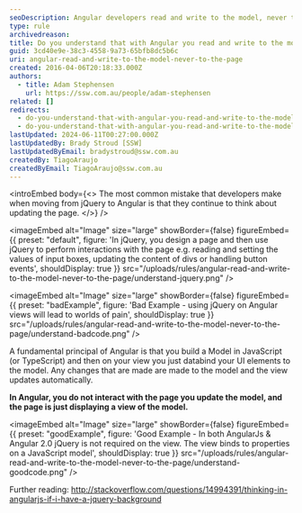 ```yaml
---
seoDescription: Angular developers read and write to the model, never to the page, forgetting about jQuery
type: rule
archivedreason:
title: Do you understand that with Angular you read and write to the model... never to the page? (aka Forget about jQuery)
guid: 3cd40e9e-38c3-4558-9a73-65bfb8dc5b6c
uri: angular-read-and-write-to-the-model-never-to-the-page
created: 2016-04-06T20:18:33.000Z
authors:
  - title: Adam Stephensen
    url: https://ssw.com.au/people/adam-stephensen
related: []
redirects:
  - do-you-understand-that-with-angular-you-read-and-write-to-the-model-never-to-the-page-a-k-a-forget-about-jquery
  - do-you-understand-that-with-angular-you-read-and-write-to-the-model-never-to-the-page-(a-k-a-forget-about-jquery)
lastUpdated: 2024-06-11T00:27:00.000Z
lastUpdatedBy: Brady Stroud [SSW]
lastUpdatedByEmail: bradystroud@ssw.com.au
createdBy: TiagoAraujo
createdByEmail: TiagoAraujo@ssw.com.au
---
```


<introEmbed
  body={<>
The most common mistake that developers make when moving from jQuery to Angular is that they continue to think about updating the page.
  </>}
/>

<imageEmbed
  alt="Image"
  size="large"
  showBorder={false}
  figureEmbed={{
    preset: "default",
    figure: 'In jQuery, you design a page and then use jQuery to perform interactions with the page e.g. reading and setting the values of input boxes, updating the content of divs or handling button events',
    shouldDisplay: true
  }}
  src="/uploads/rules/angular-read-and-write-to-the-model-never-to-the-page/understand-jquery.png"
/>

<imageEmbed
  alt="Image"
  size="large"
  showBorder={false}
  figureEmbed={{
    preset: "badExample",
    figure: 'Bad Example - using jQuery on Angular views will lead to worlds of pain',
    shouldDisplay: true
  }}
  src="/uploads/rules/angular-read-and-write-to-the-model-never-to-the-page/understand-badcode.png"
/>

A fundamental principal of Angular is that you build a Model in JavaScript (or TypeScript) and then on your view you just databind your UI elements to the model. Any changes that are made are made to the model and the view updates automatically.

**In Angular, you do not interact with the page you update the model, and the page is just displaying a view of the model.**

<imageEmbed
  alt="Image"
  size="large"
  showBorder={false}
  figureEmbed={{
    preset: "goodExample",
    figure: 'Good Example - In both AngularJs & Angular 2.0 jQuery is not required on the view. The view binds to properties on a JavaScript model',
    shouldDisplay: true
  }}
  src="/uploads/rules/angular-read-and-write-to-the-model-never-to-the-page/understand-goodcode.png"
/>

Further reading: <http://stackoverflow.com/questions/14994391/thinking-in-angularjs-if-i-have-a-jquery-background>
